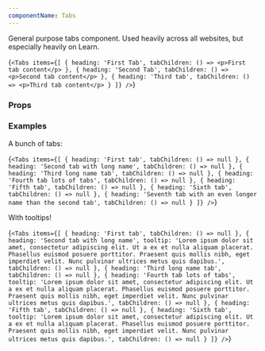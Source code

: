 ```yaml
---
componentName: Tabs
---
```


General purpose tabs component. Used heavily across all websites, but especially heavily on Learn.

<LiveComponent>{`<Tabs
  items={[
    { heading: 'First Tab', tabChildren: () => <p>First tab content</p> },
    { heading: 'Second Tab', tabChildren: () => <p>Second tab content</p> },
    { heading: 'Third tab', tabChildren: () => <p>Third tab content</p> }
  ]}
/>`}</LiveComponent>

### Props

<PropsTable props={componentProps} />

### Examples

A bunch of tabs:

<LiveComponent>{`<Tabs
    items={[
      {
        heading: 'First tab',
        tabChildren: () => null
      },
      {
        heading: 'Second tab with long name',
        tabChildren: () => null
      },
      {
        heading: 'Third long name tab',
        tabChildren: () => null
      },
      {
        heading: 'Fourth tab lots of tabs',
        tabChildren: () => null
      },
      {
        heading: 'Fifth tab',
        tabChildren: () => null
      },
      {
        heading: 'Sixth tab',
        tabChildren: () => null
      },
      {
        heading: 'Seventh tab with an even longer name than the second tab',
        tabChildren: () => null
      }
    ]}
  />`}</LiveComponent>

With tooltips!

<LiveComponent>{`<Tabs
  items={[
    {
      heading: 'First tab',
      tabChildren: () => null
    },
    {
      heading: 'Second tab with long name',
      tooltip:
        'Lorem ipsum dolor sit amet, consectetur adipiscing elit. Ut a ex et nulla aliquam placerat. Phasellus euismod posuere porttitor. Praesent quis mollis nibh, eget imperdiet velit. Nunc pulvinar ultrices metus quis dapibus.',
      tabChildren: () => null
    },
    {
      heading: 'Third long name tab',
      tabChildren: () => null
    },
    {
      heading: 'Fourth tab lots of tabs',
      tooltip:
        'Lorem ipsum dolor sit amet, consectetur adipiscing elit. Ut a ex et nulla aliquam placerat. Phasellus euismod posuere porttitor. Praesent quis mollis nibh, eget imperdiet velit. Nunc pulvinar ultrices metus quis dapibus.',
      tabChildren: () => null
    },
    {
      heading: 'Fifth tab',
      tabChildren: () => null
    },
    {
      heading: 'Sixth tab',
      tooltip:
        'Lorem ipsum dolor sit amet, consectetur adipiscing elit. Ut a ex et nulla aliquam placerat. Phasellus euismod posuere porttitor. Praesent quis mollis nibh, eget imperdiet velit. Nunc pulvinar ultrices metus quis dapibus.',
      tabChildren: () => null
    }
  ]}
/>`}</LiveComponent>
